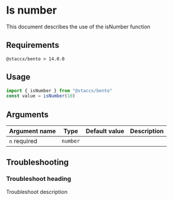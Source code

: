 
<Meta title="math/isNumber/README" />

# Is number

<Subtitle>This document describes the use of the isNumber function</Subtitle>

## Requirements

`@staccx/bento > 14.0.0`

## Usage

```js
import { isNumber } from "@staccx/bento"
const value = isNumber(10)
```

## Arguments

| Argument name                                 | Type     | Default value | Description |
| --------------------------------------------- | -------- | ------------- | ----------- |
| `n` <Badge status="positive">required</Badge> | `number` |               |             |

## Troubleshooting

### Troubleshoot heading

Troubleshoot description
